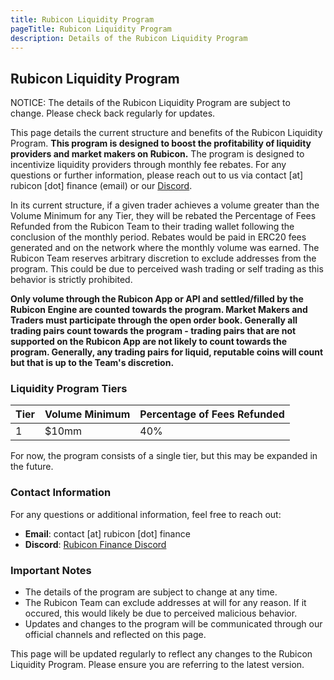 ```yaml
---
title: Rubicon Liquidity Program
pageTitle: Rubicon Liquidity Program
description: Details of the Rubicon Liquidity Program
---
```


## Rubicon Liquidity Program


<Callout type="fees" title="Subject to Change">
  NOTICE: The details of the Rubicon Liquidity Program are subject to change. Please check back regularly for updates.
</Callout>

This page details the current structure and benefits of the Rubicon Liquidity Program. **This program is designed to boost the profitability of liquidity providers and market makers on Rubicon.** The program is designed to incentivize liquidity providers through monthly fee rebates. For any questions or further information, please reach out to us via contact [at] rubicon [dot] finance (email) or our [Discord](https://discord.com/invite/E7pS24J).

In its current structure, if a given trader achieves a volume greater than the Volume Minimum for any Tier, they will be rebated the Percentage of Fees Refunded from the Rubicon Team to their trading wallet following the conclusion of the monthly period. Rebates would be paid in ERC20 fees generated and on the network where the monthly volume was earned. The Rubicon Team reserves arbitrary discretion to exclude addresses from the program. This could be due to perceived wash trading or self trading as this behavior is strictly prohibited.

**Only volume through the Rubicon App or API and settled/filled by the Rubicon Engine are counted towards the program. Market Makers and Traders must participate through the open order book. Generally all trading pairs count towards the program - trading pairs that are not supported on the Rubicon App are not likely to count towards the program. Generally, any trading pairs for liquid, reputable coins will count but that is up to the Team's discretion.**

### Liquidity Program Tiers

| Tier | Volume Minimum | Percentage of Fees Refunded |
| ---- | -------------- | --------------------------- |
| 1    | $10mm          | 40%                         |

For now, the program consists of a single tier, but this may be expanded in the future.

### Contact Information

For any questions or additional information, feel free to reach out:
- **Email**: contact [at] rubicon [dot] finance
- **Discord**: [Rubicon Finance Discord](https://discord.com/invite/E7pS24J)

### Important Notes

- The details of the program are subject to change at any time.
- The Rubicon Team can exclude addresses at will for any reason. If it occured, this would likely be due to perceived malicious behavior.
- Updates and changes to the program will be communicated through our official channels and reflected on this page.

This page will be updated regularly to reflect any changes to the Rubicon Liquidity Program. Please ensure you are referring to the latest version.
